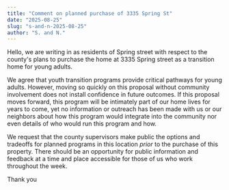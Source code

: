 ```yaml
---
title: "Comment on planned purchase of 3335 Spring St"
date: "2025-08-25"
slug: "s-and-n-2025-08-25"
author: "S. and N."
---
```


Hello, we are writing in as residents of Spring street with respect to the county's plans to
purchase the home at 3335 Spring street as a transition home for young adults.

We agree that youth transition programs provide critical pathways for young adults. However,
moving so quickly on this proposal without community involvement does not install
confidence in future outcomes. If this proposal moves forward, this program will be intimately
part of our home lives for years to come, yet no information or outreach has been made with
us or our neighbors about how this program would integrate into the community nor even
details of who would run this program and how.

We request that the county supervisors make public the options and tradeoffs for planned
programs in this location _prior_ to the purchase of this property. There should be an
opportunity for public information and feedback at a time and place accessible for those of us
who work throughout the week.

Thank you
